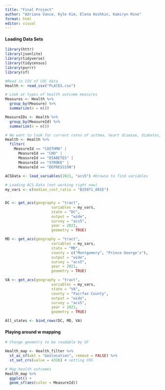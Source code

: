 ```yaml
---
title: "Final Project"
author: "Adriana Vance, Kyle Kim, Elena Koshkin, Kamiryn Rose"
format: html
editor: visual
---
```


#### Loading Data Sets

```r
library(httr)
library(jsonlite)
library(tidyverse)
library(tidycensus)
library(purrr)
library(sf)

#Read in CSV of CDC data
Health <- read_csv("PLACES.csv")

# Look at types of health outcome measures
Measures <- Health %>%
  group_by(Measure) %>%
  summarize(n = n())

MeasureIDs <- Health %>%
  group_by(MeasureId) %>%
  summarize(n = n())

# We want to look for current rates of asthma, heart disease, diabetes, stroke, and depression
Health <- Health %>%
  filter(
    MeasureId == "CASTHMA" |
      MeasureId == "CHD" |
      MeasureId == "DIABETES" |
      MeasureId == "STROKE" |
      MeasureId == "DEPRESSION")

ACSData <- load_variables(2021, "acs5") #browse to find variables
      
# Loading ACS Data (not working right now)
my_vars <- c(median_cost_ratio = "B25071_001E")


DC <- get_acs(geography = "tract",
                     variables = my_vars,
                     state = "DC", 
                     output = "wide",
                     survey = "acs5",
                     year = 2021,
                     geometry = TRUE)

MD <- get_acs(geography = "tract",
                     variables = my_vars,
                     state = "MD",
                     county = c("Montgomery", "Prince George's"),
                     output = "wide",
                     survey = "acs5",
                     year = 2021,
                     geometry = TRUE)

VA <- get_acs(geography = "tract",
                     variables = my_vars,
                     state = "VA",
                     county = "Fairfax County",
                     output = "wide",
                     survey = "acs5",
                     year = 2021,
                     geometry = TRUE)

All_states <- bind_rows(DC, MD, VA)


```

#### Playing around w mapping
```r
# Change geometry to be readable by SF

Health_map <- Health_filter %>%
  st_as_sf(wkt = "Geolocation", remove = FALSE) %>%
  st_set_crs(value = 4326) # setting CRS

# Map health outcomes
Health_map %>%
  ggplot() +
  geom_sf(aes(color = MeasureId))

```
